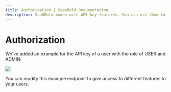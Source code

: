 ```yaml
---
title: Authorization | SaasBold Documentation
description: SaaSBold comes with API key features. You can use them to give access to different features to users with different roles.
---
```


# Authorization

We've added an example for the API key of a user with the role of USER and ADMIN.

![](/images/docs/operations/authorization.png)

You can modify this example endpoint to give access to different features to your users.
